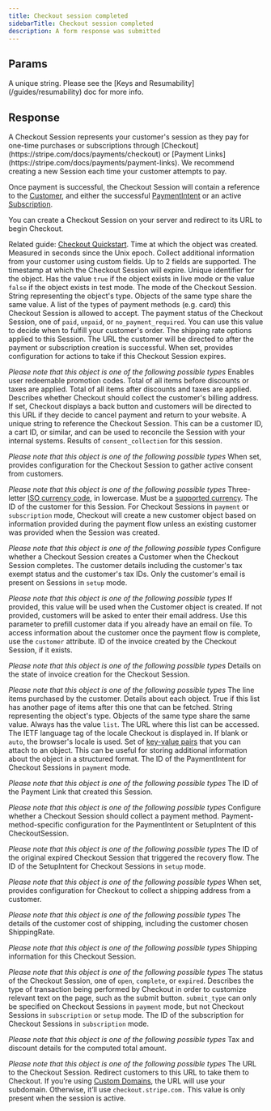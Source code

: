 ```yaml
---
title: Checkout session completed
sidebarTitle: Checkout session completed
description: A form response was submitted
---
```

    
## Params
    
<ParamField path="key" type="string" required={true}>
  A unique string. Please see the [Keys and Resumability](/guides/resumability)
  doc for more info.
</ParamField>

## Response

<ResponseField path="response" type="object" required={true}>
   A Checkout Session represents your customer's session as they pay for
one-time purchases or subscriptions through [Checkout](https://stripe.com/docs/payments/checkout)
or [Payment Links](https://stripe.com/docs/payments/payment-links). We recommend creating a
new Session each time your customer attempts to pay.

Once payment is successful, the Checkout Session will contain a reference
to the [Customer](https://stripe.com/docs/api/customers), and either the successful
[PaymentIntent](https://stripe.com/docs/api/payment_intents) or an active
[Subscription](https://stripe.com/docs/api/subscriptions).

You can create a Checkout Session on your server and redirect to its URL
to begin Checkout.

Related guide: [Checkout Quickstart](https://stripe.com/docs/checkout/quickstart).
<Expandable title="properties" defaultOpen={false}><ResponseField path="automatic_tax" type="undefined" required={true}>
</ResponseField><ResponseField path="created" type="integer" required={true}>
   Time at which the object was created. Measured in seconds since the Unix epoch.
</ResponseField><ResponseField path="custom_fields" type="array" required={true}>
   Collect additional information from your customer using custom fields. Up to 2 fields are supported.
<Expandable title="items" defaultOpen={false}><ResponseField path="custom_fields[n]" type="undefined" required={true}>
</ResponseField></Expandable></ResponseField><ResponseField path="custom_text" type="undefined" required={true}>
</ResponseField><ResponseField path="expires_at" type="integer" required={true}>
   The timestamp at which the Checkout Session will expire.
</ResponseField><ResponseField path="id" type="string" required={true}>
   Unique identifier for the object.
</ResponseField><ResponseField path="livemode" type="boolean" required={true}>
   Has the value `true` if the object exists in live mode or the value `false` if the object exists in test mode.
</ResponseField><ResponseField path="mode" type="string" required={true}>
   The mode of the Checkout Session.
</ResponseField><ResponseField path="object" type="string" required={true}>
   String representing the object's type. Objects of the same type share the same value.
</ResponseField><ResponseField path="payment_method_types" type="array" required={true}>
   A list of the types of payment methods (e.g. card) this Checkout
Session is allowed to accept.
<Expandable title="items" defaultOpen={false}><ResponseField path="payment_method_types[n]" type="string" required={true}>
</ResponseField></Expandable></ResponseField><ResponseField path="payment_status" type="string" required={true}>
   The payment status of the Checkout Session, one of `paid`, `unpaid`, or `no_payment_required`.
You can use this value to decide when to fulfill your customer's order.
</ResponseField><ResponseField path="shipping_options" type="array" required={true}>
   The shipping rate options applied to this Session.
<Expandable title="items" defaultOpen={false}><ResponseField path="shipping_options[n]" type="undefined" required={true}>
</ResponseField></Expandable></ResponseField><ResponseField path="success_url" type="string" required={true}>
   The URL the customer will be directed to after the payment or
subscription creation is successful.
</ResponseField><ResponseField path="after_expiration" type="null" required={false}>
   When set, provides configuration for actions to take if this Checkout Session expires.

*Please note that this object is one of the following possible types*
<Expandable title="possible types for after_expiration" defaultOpen={false}><ResponseField path="Value" type="undefined" required={false}>
</ResponseField><ResponseField path="Value" type="null" required={false}>
</ResponseField></Expandable></ResponseField><ResponseField path="allow_promotion_codes" type="boolean,null" required={false}>
   Enables user redeemable promotion codes.
</ResponseField><ResponseField path="amount_subtotal" type="integer,null" required={false}>
   Total of all items before discounts or taxes are applied.
</ResponseField><ResponseField path="amount_total" type="integer,null" required={false}>
   Total of all items after discounts and taxes are applied.
</ResponseField><ResponseField path="billing_address_collection" type="string,null" required={false}>
   Describes whether Checkout should collect the customer's billing address.
</ResponseField><ResponseField path="cancel_url" type="string,null" required={false}>
   If set, Checkout displays a back button and customers will be directed to this URL if they decide to cancel payment and return to your website.
</ResponseField><ResponseField path="client_reference_id" type="string,null" required={false}>
   A unique string to reference the Checkout Session. This can be a
customer ID, a cart ID, or similar, and can be used to reconcile the
Session with your internal systems.
</ResponseField><ResponseField path="consent" type="null" required={false}>
   Results of `consent_collection` for this session.

*Please note that this object is one of the following possible types*
<Expandable title="possible types for consent" defaultOpen={false}><ResponseField path="Value" type="undefined" required={false}>
</ResponseField><ResponseField path="Value" type="null" required={false}>
</ResponseField></Expandable></ResponseField><ResponseField path="consent_collection" type="null" required={false}>
   When set, provides configuration for the Checkout Session to gather active consent from customers.

*Please note that this object is one of the following possible types*
<Expandable title="possible types for consent_collection" defaultOpen={false}><ResponseField path="Value" type="undefined" required={false}>
</ResponseField><ResponseField path="Value" type="null" required={false}>
</ResponseField></Expandable></ResponseField><ResponseField path="currency" type="string,null" required={false}>
   Three-letter [ISO currency code](https://www.iso.org/iso-4217-currency-codes.html), in lowercase. Must be a [supported currency](https://stripe.com/docs/currencies).
</ResponseField><ResponseField path="customer" type="string | null" required={false}>
   The ID of the customer for this Session.
For Checkout Sessions in `payment` or `subscription` mode, Checkout
will create a new customer object based on information provided
during the payment flow unless an existing customer was provided when
the Session was created.

*Please note that this object is one of the following possible types*
<Expandable title="possible types for customer" defaultOpen={false}><ResponseField path="Value" type="string" required={false}>
</ResponseField><ResponseField path="Value" type="undefined" required={false}>
</ResponseField><ResponseField path="Value" type="undefined" required={false}>
</ResponseField><ResponseField path="Value" type="null" required={false}>
</ResponseField></Expandable></ResponseField><ResponseField path="customer_creation" type="string,null" required={false}>
   Configure whether a Checkout Session creates a Customer when the Checkout Session completes.
</ResponseField><ResponseField path="customer_details" type="null" required={false}>
   The customer details including the customer's tax exempt status and the customer's tax IDs. Only the customer's email is present on Sessions in `setup` mode.

*Please note that this object is one of the following possible types*
<Expandable title="possible types for customer_details" defaultOpen={false}><ResponseField path="Value" type="undefined" required={false}>
</ResponseField><ResponseField path="Value" type="null" required={false}>
</ResponseField></Expandable></ResponseField><ResponseField path="customer_email" type="string,null" required={false}>
   If provided, this value will be used when the Customer object is created.
If not provided, customers will be asked to enter their email address.
Use this parameter to prefill customer data if you already have an email
on file. To access information about the customer once the payment flow is
complete, use the `customer` attribute.
</ResponseField><ResponseField path="invoice" type="string | null" required={false}>
   ID of the invoice created by the Checkout Session, if it exists.

*Please note that this object is one of the following possible types*
<Expandable title="possible types for invoice" defaultOpen={false}><ResponseField path="Value" type="string" required={false}>
</ResponseField><ResponseField path="Value" type="undefined" required={false}>
</ResponseField><ResponseField path="Value" type="null" required={false}>
</ResponseField></Expandable></ResponseField><ResponseField path="invoice_creation" type="null" required={false}>
   Details on the state of invoice creation for the Checkout Session.

*Please note that this object is one of the following possible types*
<Expandable title="possible types for invoice_creation" defaultOpen={false}><ResponseField path="Value" type="undefined" required={false}>
</ResponseField><ResponseField path="Value" type="null" required={false}>
</ResponseField></Expandable></ResponseField><ResponseField path="line_items" type="object" required={false}>
   The line items purchased by the customer.
<Expandable title="properties" defaultOpen={false}><ResponseField path="data" type="array" required={true}>
   Details about each object.
<Expandable title="items" defaultOpen={false}><ResponseField path="data[n]" type="undefined" required={true}>
</ResponseField></Expandable></ResponseField><ResponseField path="has_more" type="boolean" required={true}>
   True if this list has another page of items after this one that can be fetched.
</ResponseField><ResponseField path="object" type="string" required={true}>
   String representing the object's type. Objects of the same type share the same value. Always has the value `list`.
</ResponseField><ResponseField path="url" type="string" required={true}>
   The URL where this list can be accessed.
</ResponseField></Expandable></ResponseField><ResponseField path="locale" type="string,null" required={false}>
   The IETF language tag of the locale Checkout is displayed in. If blank or `auto`, the browser's locale is used.
</ResponseField><ResponseField path="metadata" type="object,null" required={false}>
   Set of [key-value pairs](https://stripe.com/docs/api/metadata) that you can attach to an object. This can be useful for storing additional information about the object in a structured format.
</ResponseField><ResponseField path="payment_intent" type="string | null" required={false}>
   The ID of the PaymentIntent for Checkout Sessions in `payment` mode.

*Please note that this object is one of the following possible types*
<Expandable title="possible types for payment_intent" defaultOpen={false}><ResponseField path="Value" type="string" required={false}>
</ResponseField><ResponseField path="Value" type="undefined" required={false}>
</ResponseField><ResponseField path="Value" type="null" required={false}>
</ResponseField></Expandable></ResponseField><ResponseField path="payment_link" type="string | null" required={false}>
   The ID of the Payment Link that created this Session.

*Please note that this object is one of the following possible types*
<Expandable title="possible types for payment_link" defaultOpen={false}><ResponseField path="Value" type="string" required={false}>
</ResponseField><ResponseField path="Value" type="undefined" required={false}>
</ResponseField><ResponseField path="Value" type="null" required={false}>
</ResponseField></Expandable></ResponseField><ResponseField path="payment_method_collection" type="string,null" required={false}>
   Configure whether a Checkout Session should collect a payment method.
</ResponseField><ResponseField path="payment_method_options" type="null" required={false}>
   Payment-method-specific configuration for the PaymentIntent or SetupIntent of this CheckoutSession.

*Please note that this object is one of the following possible types*
<Expandable title="possible types for payment_method_options" defaultOpen={false}><ResponseField path="Value" type="undefined" required={false}>
</ResponseField><ResponseField path="Value" type="null" required={false}>
</ResponseField></Expandable></ResponseField><ResponseField path="phone_number_collection" type="undefined" required={false}>
</ResponseField><ResponseField path="recovered_from" type="string,null" required={false}>
   The ID of the original expired Checkout Session that triggered the recovery flow.
</ResponseField><ResponseField path="setup_intent" type="string | null" required={false}>
   The ID of the SetupIntent for Checkout Sessions in `setup` mode.

*Please note that this object is one of the following possible types*
<Expandable title="possible types for setup_intent" defaultOpen={false}><ResponseField path="Value" type="string" required={false}>
</ResponseField><ResponseField path="Value" type="undefined" required={false}>
</ResponseField><ResponseField path="Value" type="null" required={false}>
</ResponseField></Expandable></ResponseField><ResponseField path="shipping_address_collection" type="null" required={false}>
   When set, provides configuration for Checkout to collect a shipping address from a customer.

*Please note that this object is one of the following possible types*
<Expandable title="possible types for shipping_address_collection" defaultOpen={false}><ResponseField path="Value" type="undefined" required={false}>
</ResponseField><ResponseField path="Value" type="null" required={false}>
</ResponseField></Expandable></ResponseField><ResponseField path="shipping_cost" type="null" required={false}>
   The details of the customer cost of shipping, including the customer chosen ShippingRate.

*Please note that this object is one of the following possible types*
<Expandable title="possible types for shipping_cost" defaultOpen={false}><ResponseField path="Value" type="undefined" required={false}>
</ResponseField><ResponseField path="Value" type="null" required={false}>
</ResponseField></Expandable></ResponseField><ResponseField path="shipping_details" type="null" required={false}>
   Shipping information for this Checkout Session.

*Please note that this object is one of the following possible types*
<Expandable title="possible types for shipping_details" defaultOpen={false}><ResponseField path="Value" type="undefined" required={false}>
</ResponseField><ResponseField path="Value" type="null" required={false}>
</ResponseField></Expandable></ResponseField><ResponseField path="status" type="string,null" required={false}>
   The status of the Checkout Session, one of `open`, `complete`, or `expired`.
</ResponseField><ResponseField path="submit_type" type="string,null" required={false}>
   Describes the type of transaction being performed by Checkout in order to customize
relevant text on the page, such as the submit button. `submit_type` can only be
specified on Checkout Sessions in `payment` mode, but not Checkout Sessions
in `subscription` or `setup` mode.
</ResponseField><ResponseField path="subscription" type="string | null" required={false}>
   The ID of the subscription for Checkout Sessions in `subscription` mode.

*Please note that this object is one of the following possible types*
<Expandable title="possible types for subscription" defaultOpen={false}><ResponseField path="Value" type="string" required={false}>
</ResponseField><ResponseField path="Value" type="undefined" required={false}>
</ResponseField><ResponseField path="Value" type="null" required={false}>
</ResponseField></Expandable></ResponseField><ResponseField path="tax_id_collection" type="undefined" required={false}>
</ResponseField><ResponseField path="total_details" type="null" required={false}>
   Tax and discount details for the computed total amount.

*Please note that this object is one of the following possible types*
<Expandable title="possible types for total_details" defaultOpen={false}><ResponseField path="Value" type="undefined" required={false}>
</ResponseField><ResponseField path="Value" type="null" required={false}>
</ResponseField></Expandable></ResponseField><ResponseField path="url" type="string,null" required={false}>
   The URL to the Checkout Session. Redirect customers to this URL to take them to Checkout. If you’re using [Custom Domains](https://stripe.com/docs/payments/checkout/custom-domains), the URL will use your subdomain. Otherwise, it’ll use `checkout.stripe.com.`
This value is only present when the session is active.
</ResponseField></Expandable></ResponseField>